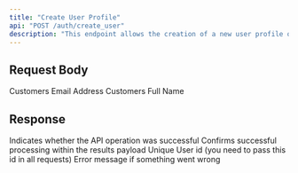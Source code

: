 ```yaml
---
title: "Create User Profile"
api: "POST /auth/create_user"
description: "This endpoint allows the creation of a new user profile on our platform. By providing the necessary user information, you can onboard new users into the system, enabling them to access and utilize platform features and services."
---
```


## Request Body

<ParamField body="email" type="string" required>
	Customers Email Address
</ParamField>
<ParamField body="name" type="string" required>
	Customers Full Name
</ParamField>

## Response

<ResponseField name="success" type="boolean">
	Indicates whether the API operation was successful
</ResponseField>

<ResponseField name="results" type="object">
	<Expandable title="Results">
		<ResponseField name="success" type="boolean">
			Confirms successful processing within the results payload
		</ResponseField>
		<ResponseField name="id" type="string">
			Unique User id (you need to pass this id in all requests)
		</ResponseField>
		<ResponseField name="error" type="string">
			Error message if something went wrong
		</ResponseField>
	</Expandable>
</ResponseField>
